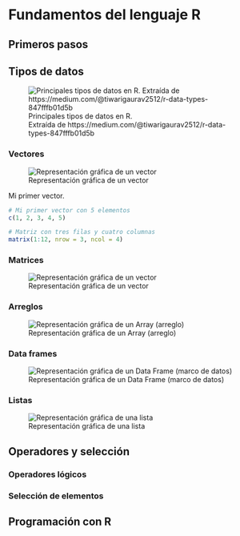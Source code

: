# Fundamentos del lenguaje R {#Fund}

## Primeros pasos

## Tipos de datos

![Principales tipos de datos en R. <br> Extraída de https://medium.com/@tiwarigaurav2512/r-data-types-847fffb01d5b](Imagenes/TiposDatos.png)

### Vectores

![Representación gráfica de un vector](Imagenes/Vector.png)

Mi primer vector.

```r
# Mi primer vector con 5 elementos
c(1, 2, 3, 4, 5)

# Matriz con tres filas y cuatro columnas
matrix(1:12, nrow = 3, ncol = 4)
```

### Matrices

![Representación gráfica de un vector](Imagenes/Matriz.png)

### Arreglos

![Representación gráfica de un Array (arreglo)](Imagenes/Arreglo.png)

### Data frames

![Representación gráfica de un Data Frame (marco de datos)](Imagenes/DataFrame.png)

### Listas

![Representación gráfica de una lista](Imagenes/Lista.png)

## Operadores y selección

### Operadores lógicos
### Selección de elementos

## Programación con R


